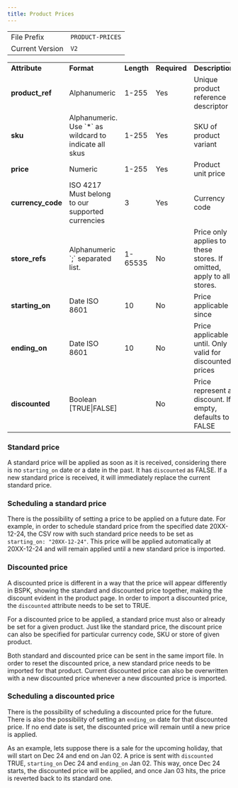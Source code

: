 ```yaml
---
title: Product Prices
---
```


<table>
  <tbody>
    <tr>
      <td>File Prefix</td>
      <td>
        <code>PRODUCT-PRICES</code>
      </td>
    </tr>
    <tr>
      <td>Current Version</td>
      <td>
        <code>V2</code>
      </td>
    </tr>
  </tbody>
</table>

<table>
  <tbody>
    <tr>
      <td><strong>Attribute</strong></td>
      <td><strong>Format</strong></td>
      <td><strong>Length</strong></td>
      <td><strong>Required</strong></td>
      <td><strong>Description</strong></td>
      <td><strong>Example</strong></td>
    </tr>
    <tr>
      <td><strong>product_ref</strong></td>
      <td>Alphanumeric</td>
      <td>1-255</td>
      <td>Yes</td>
      <td>Unique product reference descriptor</td>
      <td>103495</td>
    </tr>
    <tr>
      <td><strong>sku</strong></td>
      <td>Alphanumeric. <br /> Use `*` as wildcard to indicate all skus</td>
      <td>1-255</td>
      <td>Yes</td>
      <td>SKU of product variant</td>
      <td>B01N53LF</td>
    </tr>
    <tr>
      <td><strong>price</strong></td>
      <td>Numeric</td>
      <td>1-255</td>
      <td>Yes</td>
      <td>Product unit price</td>
      <td>399.99</td>
    </tr>
    <tr>
      <td><strong>currency_code</strong></td>
      <td>ISO 4217 Must belong to our supported currencies</td>
      <td>3</td>
      <td>Yes</td>
      <td>Currency code</td>
      <td>USD</td>
    </tr>
    <tr>
      <td><strong>store_refs</strong></td>
      <td>Alphanumeric `;` separated list.</td>
      <td>1-65535</td>
      <td>No</td>
      <td>Price only applies to these stores. If omitted, apply to all stores.</td>
      <td>B32;C85</td>
    </tr>
    <tr>
      <td><strong>starting_on</strong></td>
      <td>Date ISO 8601</td>
      <td>10</td>
      <td>No</td>
      <td>Price applicable since</td>
      <td>2022-01-23</td>
    </tr>
    <tr>
      <td><strong>ending_on</strong></td>
      <td>Date ISO 8601</td>
      <td>10</td>
      <td>No</td>
      <td>Price applicable until. Only valid for discounted prices</td>
      <td>2022-12-31</td>
    </tr>
    <tr>
      <td><strong>discounted</strong></td>
      <td>Boolean [TRUE|FALSE]</td>
      <td></td>
      <td>No</td>
      <td>Price represent a discount. If empty, defaults to FALSE</td>
      <td>TRUE</td>
    </tr>
  </tbody>
</table>

### Standard price

A standard price will be applied as soon as it is received, considering there is no `starting_on` date or a date in the past. It has `discounted` as FALSE. If a new standard price is received, it will immediately replace the current standard price.

### Scheduling a standard price

There is the possibility of setting a price to be applied on a future date. For example, in order to schedule standard price from the specified date 20XX-12-24, the CSV row with such standard price needs to be set as `starting_on: "20XX-12-24"`. This price will be applied automatically at 20XX-12-24 and will remain applied until a new standard price is imported.

### Discounted price

A discounted price is different in a way that the price will appear differently in BSPK, showing the standard and discounted price together, making the discount evident in the product page. In order to import a discounted price, the `discounted` attribute needs to be set to TRUE.

For a discounted price to be applied, a standard price must also or already be set for a given product. Just like the standard price, the discount price can also be specified for particular currency code, SKU or store of given product.

Both standard and discounted price can be sent in the same import file. In order to reset the discounted price, a new standard price needs to be imported for that product. Current discounted price can also be overwritten with a new discounted price whenever a new discounted price is imported.

### Scheduling a discounted price

There is the possibility of scheduling a discounted price for the future. There is also the possibility of setting an `ending_on` date for that discounted price. If no end date is set, the discounted price will remain until a new price is applied.

As an example, lets suppose there is a sale for the upcoming holiday, that will start on Dec 24 and end on Jan 02. A price is sent with `discounted` TRUE, `starting_on` Dec 24 and `ending_on` Jan 02. This way, once Dec 24 starts, the discounted price will be applied, and once Jan 03 hits, the price is reverted back to its standard one.

